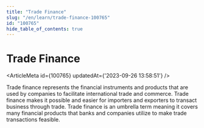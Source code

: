 ```yaml
---
title: "Trade Finance"
slug: "/en/learn/trade-finance-100765"
id: "100765"
hide_table_of_contents: true
---
```



# Trade Finance

<ArticleMeta id={100765} updatedAt={'2023-09-26 13:58:51'} />
<div className='border-solid border-b border-t-0 my-4 border-[var(--ifm-color-gray-300)]' />

Trade finance represents the financial instruments and products that are used by companies to facilitate international trade and commerce. Trade finance makes it possible and easier for importers and exporters to transact business through trade. Trade finance is an umbrella term meaning it covers many financial products that banks and companies utilize to make trade transactions feasible.
